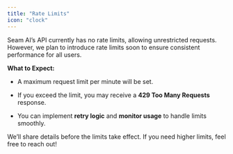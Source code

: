 ```yaml
---
title: "Rate Limits"
icon: "clock"
---
```


Seam AI’s API currently has no rate limits, allowing unrestricted requests. However, we plan to introduce rate limits soon to ensure consistent performance for all users.

**What to Expect:**

* A maximum request limit per minute will be set.

* If you exceed the limit, you may receive a **429 Too Many Requests** response.

* You can implement **retry logic** and **monitor usage** to handle limits smoothly.

We’ll share details before the limits take effect. If you need higher limits, feel free to reach out!